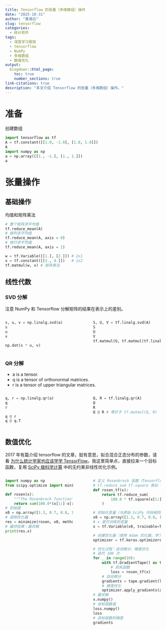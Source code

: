 ```yaml
---
title: Tensorflow 的张量（多维数组）操作
date: "2025-10-31"
author: "黄湘云"
slug: tensorflow
categories:
  - 统计软件
tags:
  - 深度学习框架
  - tensorflow
  - NumPy
  - 多维数组
  - 数值优化
output:
  blogdown::html_page:
    toc: true
    number_sections: true
link-citations: true
description: "本文介绍 Tensorflow 的张量（多维数组）操作。"
---
```


# 准备

创建数组

```python
import tensorflow as tf
A = tf.constant([[1.0, -1.0], [1.0, 1.0]])
A
import numpy as np
a = np.array([[1., -1.], [1., 1.]])
a
```

# 张量操作

## 基础操作

均值和矩阵乘法

```python
# 整个矩阵求平均值
tf.reduce_mean(A)
# 按列求平均值
tf.reduce_mean(A, axis = 0)
# 按行求平均值
tf.reduce_mean(A, axis = 1)

w = tf.Variable([[1.], [2.]]) # 2x1
x = tf.constant([[3., 4.]])   # 1x2
tf.matmul(w, x) # 矩阵乘法
```


## 线性代数

### SVD 分解

注意 NumPy 和 Tensorflow 分解矩阵的结果在表示上的差别。

:::::: {.columns}
::: {.column width="47.5%" data-latex="{0.475\textwidth}"}

```python
s, u, v = np.linalg.svd(a)
s
u
v

np.dot(s * u, v)
```

:::
::: {.column width="5%" data-latex="{0.05\textwidth}"}
\ 
<!-- an empty Div (with a white space), serving as
a column separator -->
:::
::: {.column width="47.5%" data-latex="{0.475\textwidth}"}

```python
S, U, V = tf.linalg.svd(A)
S
U
V
tf.matmul(U, tf.matmul(tf.linalg.diag(S), V, adjoint_b=True))
```


:::
::::::

### QR 分解

- a is a tensor.
- q is a tensor of orthonormal matrices.
- r is a tensor of upper triangular matrices.


:::::: {.columns}
::: {.column width="47.5%" data-latex="{0.475\textwidth}"}

```python
q, r = np.linalg.qr(a)
q
r

q @ r
q @ q.T
```

:::
::: {.column width="5%" data-latex="{0.05\textwidth}"}
\ 
<!-- an empty Div (with a white space), serving as
a column separator -->
:::
::: {.column width="47.5%" data-latex="{0.475\textwidth}"}

```python
Q, R = tf.linalg.qr(A)
Q
R
Q @ R # 等价于 tf.matmul(Q, R)
```

:::
::::::


## 数值优化

2017 年有篇介绍 tensorflow 的文章，挺有意思，拟合混合正态分布的参数，请看
[为什么统计学家也应该学学 TensorFlow](https://cosx.org/2017/08/tensorflow-for-statisticians/)。我这里简单点，直接拉来一个目标函数，复用 [SciPy 做科学计算](/2025/10/scipy/) 中的无约束非线性优化示例。

:::::: {.columns}
::: {.column width="47.5%" data-latex="{0.475\textwidth}"}

```python
import numpy as np
from scipy.optimize import minimize

def rosen(x):
    """The Rosenbrock function"""
    return sum(100.0*(x[1:]-x[:-1]**2.0)**2.0 + (1-x[:-1])**2.0)
# 初始值
x0 = np.array([1.3, 0.7, 0.8, 1.9, 1.2])
# 调用优化器
res = minimize(rosen, x0, method='L-BFGS-B')
# 最终结果：最优解
print(res.x) 
```

:::
::: {.column width="5%" data-latex="{0.05\textwidth}"}
\ 
<!-- an empty Div (with a white space), serving as
a column separator -->
:::
::: {.column width="47.5%" data-latex="{0.475\textwidth}"}

```python
# 定义 Rosenbrock 函数（TensorFlow 版本）
# tf.reduce_sum tf.square 类似 tf.reduce_mean 是基础操作函数
def rosen_tf(x):
    return tf.reduce_sum(
        100.0 * tf.square(x[1:] - tf.square(x[:-1])) + tf.square(1.0 - x[:-1])
    )

# 初始化变量（与原始 SciPy 代码相同的初始点）
x0 = np.array([1.3, 0.7, 0.8, 1.9, 1.2], dtype=np.float32)
# x 是可训练的变量
x = tf.Variable(x0, trainable=True, dtype=tf.float32)

# 创建优化器（使用 Adam 优化器，学习率可根据需要调整）
optimizer = tf.keras.optimizers.Adam(learning_rate=0.01)

# 优化过程：自动微分、梯度优化
# 迭代 100 次
for _ in range(10):
    with tf.GradientTape() as tape:
        # 损失函数
        loss = rosen_tf(x)
    # 自动微分
    gradients = tape.gradient(loss, [x])
    # 梯度优化
    optimizer.apply_gradients(zip(gradients, [x]))
# 最优解
x.numpy()
# 目标函数值
loss.numpy()
loss
# 目标函数的梯度
gradients
```

:::
::::::
